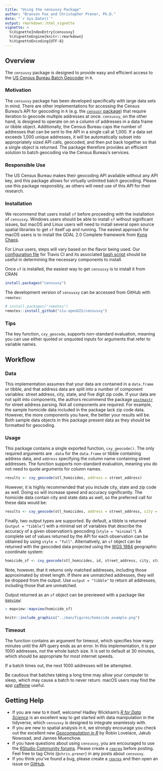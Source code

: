 ```yaml
---
title: "Using the censusxy Package"
author: "Branson Fox and Christopher Prener, Ph.D."
date: "`r Sys.Date()`"
output: rmarkdown::html_vignette
vignette: >
  %\VignetteIndexEntry{censusxy}
  %\VignetteEngine{knitr::rmarkdown}
  %\VignetteEncoding{UTF-8}
---
```


## Overview
The `censusxy` package is designed to provide easy and efficient access to the [US Census Bureau Batch Geocoder](https://geocoding.geo.census.gov/geocoder/) in `R`. 

### Motivation
The `censusxy` package has been developed specifically with large data sets in mind. There are other implementations for accessing the Census Bureau's API for geocoding in `R` (e.g. the [`censusr` package](https://CRAN.R-project.org/package=censusr)) that require iteration to geocode multiple addresses at once. `censusxy`, on the other hand, is designed to operate on on a column of addresses in a data frame or tibble object. Additionally, the Census Bureau caps the number of addresses that can be sent to the API in a single call at 1,000. If a data set exceeds 1,000 unique addresses, it will be automatically subset into appropriately sized API calls, geocoded, and then put back together so that a single object is returned. The package therefore provides an efficient solution to batch geocoding via the Census Bureau's services.

### Responsible Use
The US Census Bureau makes their geocoding API available without any API key, and this package allows for virtually unlimited batch geocoding. Please use this package responsibly, as others will need use of this API for their research.

### Installation
We recommend that users install `sf` before proceeding with the installation of `censusxy`. Windows users should be able to install `sf` without significant issues, but macOS and Linux users will need to install several open source spatial libraries to get `sf` itself up and running. The easiest approach for macOS users is to install the GDAL 2.0 Complete framework from [Kyng Chaos](https://www.kyngchaos.com/software/frameworks/). 

For Linux users, steps will vary based on the flavor being used. Our [configuration file](https://github.com/slu-openGIS/compstatr/blob/master/.travis.yml) for Travis CI and its associated [bash script](https://github.com/slu-openGIS/areal/blob/master/.travis/install.sh) should be useful in determining the necessary components to install.

Once `sf` is installed, the easiest way to get `censusxy` is to install it from CRAN:

``` r
install.packages("censusxy")
```

The development version of `censusxy` can be accessed from GitHub with `remotes`:

```r
# install.packages("remotes")
remotes::install_github("slu-openGIS/censusxy")
```

### Tips
The key function, `cxy_geocode`, supports non-standard evaluation, meaning you can use either quoted or unquoted inputs for arguments that refer to variable names.
 
## Workflow
### Data
This implementation assumes that your data are contained in a `data.frame` or tibble, and that address data are split into a number of component variables: street address, city, state, and five digit zip code. If your data are not split into components, the authors recommend the package [`postmastr`](https://github.com/slu-openGIS/postmastr) for street address parsing. Not all components are required. For example, the sample homicide data included in the package lack zip code data. However, the more components you have, the better your results will be. Both sample data objects in this package present data as they should be formatted for geocoding.

### Usage
This package contains a single exported function, `cxy_geocode()`. The only required arguments are `.data` for the `data.frame` or tibble containing address data, and `address` specifying the column name containing street addresses. The function supports non-standard evaluation, meaning you do not need to quote arguments for column names.

```r
results <- cxy_geocode(stl_homicides, address = street_address)
```

However, it is highly recommended that you include city, state and zip code as well. Doing so will increase speed and accuracy significantly. The homicide data contain city and state data as well, so the preferred call for these data would be:

```r
results <- cxy_geocode(stl_homicides, address = street_address, city = city, state = state)
```

Finally, two output types are supported. By default, a tibble is returned (`output = "tibble"`) with a minimal set of variables that describe the accuracy of a given observation's geocoding (`style = "minimal"`). A complete set of values returned by the API for each observation can be obtained by using `style = "full"`. Alternatively, an `sf` object can be returned with the geocoded data projected using the [WGS 1984](https://epsg.io/4326) geographic coordinate system:

```r
homicide_sf <- cxy_geocode(stl_homicides, id, street_address, city, state, postal_code, output = "sf")
```

Note, however, that it returns only matched addresses, including those approximated by street length. If there are unmatched addresses, they will be dropped from the output. Use `output = "tibble"` to return all addresses, including those that are unmatched.

Output returned as an `sf` object can be previewed with a package like [`mapview`](https://cran.r-project.org/package=mapview):
```r
> mapview::mapview(homicide_sf)
```
```r
knitr::include_graphics("../man/figures/homicide_example.png")
```

### Timeout
The function contains an argument for timeout, which specifies how many minutes until the API query ends as an error. In this implementation, it is per 1000 addresses, not the whole batch size. It is set to default at 30 minutes, which should be appropriate for most internet speeds.

If a batch times out, the next 1000 addresses will be attempted.

Be cautious that batches taking a long time may allow your computer to sleep, which may cause a batch to never return. macOS users may find the app [caffeine](http://lightheadsw.com/caffeine/) useful.

## Getting Help
* If you are new to `R` itself, welcome! Hadley Wickham's [*R for Data Science*](http://r4ds.had.co.nz) is an excellent way to get started with data manipulation in the tidyverse, which `censusxy` is designed to integrate seamlessly with.
* If you are new to spatial analysis in `R`, we strongly encourage you check out the excellent new [*Geocomputation in R*](https://geocompr.robinlovelace.net) by Robin Lovelace, Jakub Nowosad, and Jannes Muenchow.
* If you have questions about using `censusxy`, you are encouraged to use the [RStudio Community forums](https://community.rstudio.com). Please create a [`reprex`](http://reprex.tidyverse.org/) before posting. Feel free to tag Chris (`@chris.prener`) in any posts about `censusxy`.
* If you think you've found a bug, please create a [`reprex`](http://reprex.tidyverse.org/) and then open an issue on [GitHub](https://github.com/slu-openGIS/compstatr/issues/new/choose).
